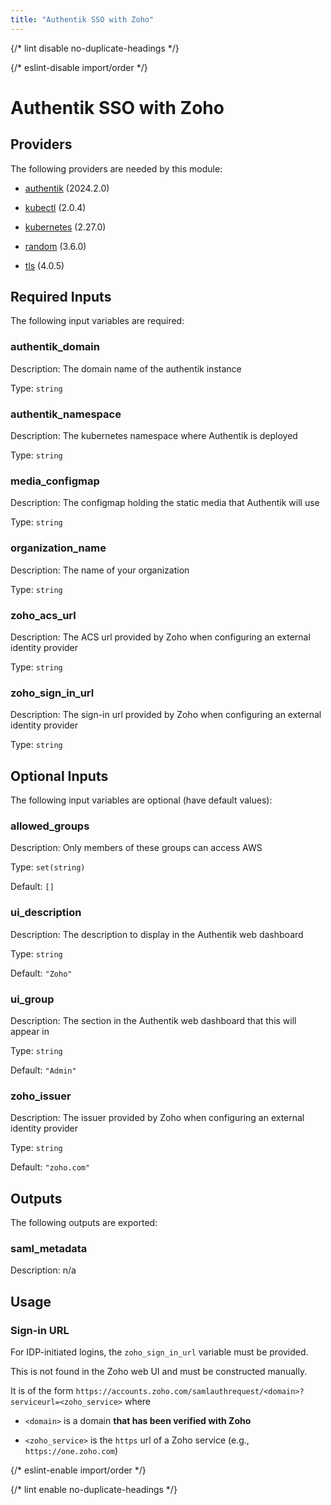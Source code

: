 ```yaml
---
title: "Authentik SSO with Zoho"
---
```



{/* lint disable no-duplicate-headings */}

{/* eslint-disable import/order */}

<ModuleHeader
  name="authentik_zoho_sso"
  sourceHref="https://github.com/Panfactum/stack/tree/__PANFACTUM_VERSION_EDGE__/packages/infrastructure/authentik_zoho_sso"
  status="stable"
  type="direct"
/>

# Authentik SSO with Zoho

## Providers

The following providers are needed by this module:

- [authentik](https://registry.terraform.io/providers/goauthentik/authentik/2024.2.0/docs) (2024.2.0)

- [kubectl](https://registry.terraform.io/providers/alekc/kubectl/2.0.4/docs) (2.0.4)

- [kubernetes](https://registry.terraform.io/providers/hashicorp/kubernetes/2.27.0/docs) (2.27.0)

- [random](https://registry.terraform.io/providers/hashicorp/random/3.6.0/docs) (3.6.0)

- [tls](https://registry.terraform.io/providers/hashicorp/tls/4.0.5/docs) (4.0.5)

## Required Inputs

The following input variables are required:

### authentik_domain

Description: The domain name of the authentik instance

Type: `string`

### authentik_namespace

Description: The kubernetes namespace where Authentik is deployed

Type: `string`

### media_configmap

Description: The configmap holding the static media that Authentik will use

Type: `string`

### organization_name

Description: The name of your organization

Type: `string`

### zoho_acs_url

Description: The ACS url provided by Zoho when configuring an external identity provider

Type: `string`

### zoho_sign_in_url

Description: The sign-in url provided by Zoho when configuring an external identity provider

Type: `string`

## Optional Inputs

The following input variables are optional (have default values):

### allowed_groups

Description: Only members of these groups can access AWS

Type: `set(string)`

Default: `[]`

### ui_description

Description: The description to display in the Authentik web dashboard

Type: `string`

Default: `"Zoho"`

### ui_group

Description: The section in the Authentik web dashboard that this will appear in

Type: `string`

Default: `"Admin"`

### zoho_issuer

Description: The issuer provided by Zoho when configuring an external identity provider

Type: `string`

Default: `"zoho.com"`

## Outputs

The following outputs are exported:

### saml_metadata

Description: n/a

## Usage

### Sign-in URL

For IDP-initiated logins, the `zoho_sign_in_url` variable must be provided.

This is not found in the Zoho web UI and must be constructed manually.

It is of the form `https://accounts.zoho.com/samlauthrequest/<domain>?serviceurl=<zoho_service>` where

- `<domain>` is a domain **that has been verified with Zoho**

- `<zoho_service>` is the `https` url of a Zoho service (e.g., `https://one.zoho.com`)

{/* eslint-enable import/order */}

{/* lint enable no-duplicate-headings */}

